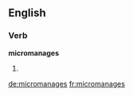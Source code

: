 ==English==

===Verb===
'''micromanages'''

# {{en-third-person singular of|micromanage}}

[[de:micromanages]]
[[fr:micromanages]]